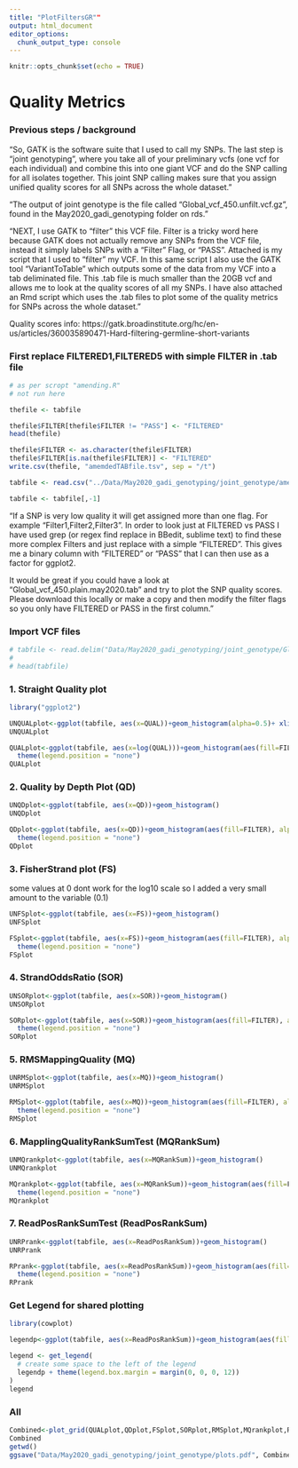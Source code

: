 ```yaml
---
title: "PlotFiltersGR""
output: html_document
editor_options: 
  chunk_output_type: console
---
```


```r
knitr::opts_chunk$set(echo = TRUE)
```

# Quality Metrics

### Previous steps / background
"So, GATK is the software suite that I used to call my SNPs. The last step is “joint genotyping”, where you take all of your preliminary vcfs (one vcf for each individual) and combine this into one giant VCF and do the SNP calling for all isolates together. This joint SNP calling makes sure that you assign unified quality scores for all SNPs across the whole dataset." 

"The output of joint genotype is the file called “Global_vcf_450.unfilt.vcf.gz”, found in the May2020_gadi_genotyping folder on rds."

"NEXT, I use GATK to “filter” this VCF file. Filter is a tricky word here because GATK does not actually remove any SNPs from the VCF file, instead it simply labels SNPs with a “Filter” Flag, or “PASS”. Attached is my script that I used to “filter” my VCF. In this same script I also use the GATK tool “VariantToTable” which outputs some of the data from my VCF into a tab deliminated file. This .tab file is much smaller than the 20GB vcf and allows me to look at the quality scores of all my SNPs. I have also attached an Rmd script which uses the .tab files to plot some of the quality metrics for SNPs across the whole dataset."

Quality scores info: https://gatk.broadinstitute.org/hc/en-us/articles/360035890471-Hard-filtering-germline-short-variants

### First replace FILTERED1,FILTERED5 with simple FILTER in .tab file

```r
# as per scropt "amending.R"
# not run here

thefile <- tabfile

thefile$FILTER[thefile$FILTER != "PASS"] <- "FILTERED" 
head(thefile)

thefile$FILTER <- as.character(thefile$FILTER)
thefile$FILTER[is.na(thefile$FILTER)] <- "FILTERED"
write.csv(thefile, "amemdedTABfile.tsv", sep = "/t")
```


```r
tabfile <- read.csv("../Data/May2020_gadi_genotyping/joint_genotype/amemdedTABfile.tsv", header = T, stringsAsFactors = T)

tabfile <- tabfile[,-1]
```

"If a SNP is very low quality it will get assigned more than one flag. For example “Filter1,Filter2,Filter3”. In order to look just at FILTERED vs PASS I have used grep (or regex find replace in BBedit, sublime text) to find these more complex Filters and just replace with a simple “FILTERED”. This gives me a binary column with “FILTERED” or “PASS” that I can then use as a factor for ggplot2.

It would be great if you could have a look at “Global_vcf_450.plain.may2020.tab” and try to plot the SNP quality scores. Please download this locally or make a copy and then modify the filter flags so you only have FILTERED or PASS in the first column."



### Import VCF files
```r
# tabfile <- read.delim("Data/May2020_gadi_genotyping/joint_genotype/Global_vcf_450.plain.may2020.tab", header = T, stringsAsFactors = T)
# 
# head(tabfile)
```


### 1. Straight Quality plot
```r
library("ggplot2")
```

```r
UNQUALplot<-ggplot(tabfile, aes(x=QUAL))+geom_histogram(alpha=0.5)+ xlim(0,2000)
UNQUALplot

QUALplot<-ggplot(tabfile, aes(x=log(QUAL)))+geom_histogram(aes(fill=FILTER), alpha=0.5)+
  theme(legend.position = "none")
QUALplot

```


### 2. Quality by Depth Plot (QD)
```r
UNQDplot<-ggplot(tabfile, aes(x=QD))+geom_histogram()
UNQDplot

QDplot<-ggplot(tabfile, aes(x=QD))+geom_histogram(aes(fill=FILTER), alpha=0.5)+
  theme(legend.position = "none")
QDplot

```

### 3. FisherStrand plot (FS)
some values at 0 dont work for the log10 scale so I added a very small amount to the variable (0.1)
```r
UNFSplot<-ggplot(tabfile, aes(x=FS))+geom_histogram()
UNFSplot

FSplot<-ggplot(tabfile, aes(x=FS))+geom_histogram(aes(fill=FILTER), alpha=0.5)+xlim(-1,25)+
  theme(legend.position = "none")
FSplot


```

### 4. StrandOddsRatio (SOR)
```r
UNSORplot<-ggplot(tabfile, aes(x=SOR))+geom_histogram()
UNSORplot

SORplot<-ggplot(tabfile, aes(x=SOR))+geom_histogram(aes(fill=FILTER), alpha=0.5)+
  theme(legend.position = "none")
SORplot

```

### 5. RMSMappingQuality (MQ)
```r
UNRMSplot<-ggplot(tabfile, aes(x=MQ))+geom_histogram()
UNRMSplot

RMSplot<-ggplot(tabfile, aes(x=MQ))+geom_histogram(aes(fill=FILTER), alpha=0.5)+
  theme(legend.position = "none")
RMSplot

```

### 6. MapplingQualityRankSumTest (MQRankSum)
```r
UNMQrankplot<-ggplot(tabfile, aes(x=MQRankSum))+geom_histogram()
UNMQrankplot

MQrankplot<-ggplot(tabfile, aes(x=MQRankSum))+geom_histogram(aes(fill=FILTER), alpha=0.5)+
  theme(legend.position = "none")
MQrankplot

```
### 7. ReadPosRankSumTest (ReadPosRankSum)
```r
UNRPrank<-ggplot(tabfile, aes(x=ReadPosRankSum))+geom_histogram()
UNRPrank

RPrank<-ggplot(tabfile, aes(x=ReadPosRankSum))+geom_histogram(aes(fill=FILTER), alpha=0.5)+
  theme(legend.position = "none")
RPrank

```

### Get Legend for shared plotting
```r
library(cowplot)
```

```r
legendp<-ggplot(tabfile, aes(x=ReadPosRankSum))+geom_histogram(aes(fill=FILTER), alpha=0.5)

legend <- get_legend(
  # create some space to the left of the legend
  legendp + theme(legend.box.margin = margin(0, 0, 0, 12))
)
legend
```

### All 
```r


Combined<-plot_grid(QUALplot,QDplot,FSplot,SORplot,RMSplot,MQrankplot,RPrank, align="v", ncol = 2, axis="lrtb") 
Combined
getwd()
ggsave("Data/May2020_gadi_genotyping/joint_genotype/plots.pdf", Combined, width = 24, height =32, units=c("cm"),dpi=300)


```

